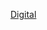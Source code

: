 {{WPSS-cat}}
{{Stub category|article=[[數位電視|數位電視]]|newstub=DVB-stub|category=數碼電視}}
{{Hidden category}}

[[Category:科学技术小作品|Digital]]